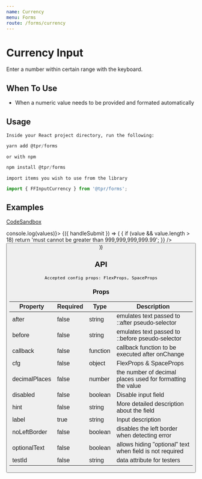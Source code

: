 ```yaml
---
name: Currency
menu: Forms
route: /forms/currency
---
```



# Currency Input

Enter a number within certain range with the keyboard.

## When To Use

- When a numeric value needs to be provided and formated automatically

## Usage

`Inside your React project directory, run the following:`

```js
yarn add @tpr/forms
```

`or with npm`

```js
npm install @tpr/forms
```

`import items you wish to use from the library`

```js
import { FFInputCurrency } from '@tpr/forms';
```

## Examples

[CodeSandbox](https://codesandbox.io)

<Playground>
	<Form onSubmit={(values) => console.log(values)}>
		{({ handleSubmit }) => (
			<form onSubmit={handleSubmit}>
				<FFInputCurrency
					name="income"
					label="Annual income"
					hint="total amount of income for last year, in GBP"
					before="£"
					inputWidth={5}
					cfg={{ my: 5 }}
					required={false}
					noLeftBorder={true}
					optionalText={false}
					validate={(value) => {
						if (value && value.length > 18)
							return 'must cannot be greater than 999,999,999,999.99';
					}}
				/>
				<button type="submit" style={{ display: 'none' }} children="Submit" />
			</form>
		)}
	</Form>
</Playground>

## API

```
Accepted config props: FlexProps, SpaceProps
```

### Props

| Property      | Required | Type     | Description                                                |
| ------------- | -------- | -------- | ---------------------------------------------------------- |
| after         | false    | string   | emulates text passed to ::after pseudo-selector            |
| before        | false    | string   | emulates text passed to ::before pseudo-selector           |
| callback      | false    | function | callback function to be executed after onChange            |
| cfg           | false    | object   | FlexProps & SpaceProps                                     |
| decimalPlaces | false    | number   | the number of decimal places used for formatting the value |
| disabled      | false    | boolean  | Disable input field                                        |
| hint          | false    | string   | More detailed description about the field                  |
| label         | true     | string   | Input description                                          |
| noLeftBorder  | false    | boolean  | disables the left border when detecting error              |
| optionalText  | false    | boolean  | allows hiding "optional" text when field is not required   |
| testId        | false    | string   | data attribute for testers                                 |
